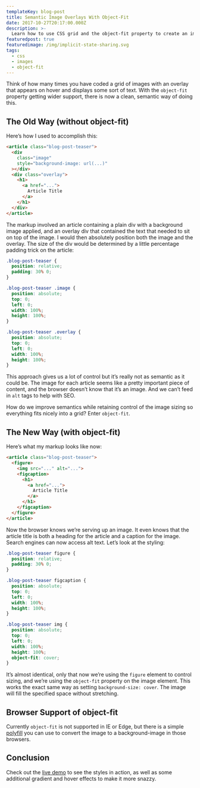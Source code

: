 ```yaml
---
templateKey: blog-post
title: Semantic Image Overlays With Object-Fit
date: 2017-10-27T20:17:00.000Z
description: >-
  Learn how to use CSS grid and the object-fit property to create an image grid with overlays that is semantic and great for SEO.
featuredpost: true
featuredimage: /img/implicit-state-sharing.svg
tags:
  - css
  - images
  - object-fit
---
```

Think of how many times you have coded a grid of images with an overlay that appears on hover and displays some sort of text. With the `object-fit` property getting wider support, there is now a clean, semantic way of doing this.

## The Old Way (without object-fit)

Here’s how I used to accomplish this:

```html
<article class="blog-post-teaser">
  <div
    class="image"
    style="background-image: url(...)"
  ></div>
  <div class="overlay">
    <h1>
      <a href="...">
        Article Title
      </a>
    </h1>
  </div>
</article>
```

The markup involved an article containing a plain div with a background image applied, and an overlay div that contained the text that needed to sit on top of the image. I would then absolutely position both the image and the overlay. The size of the div would be determined by a little percentage padding trick on the article:

```css
.blog-post-teaser {
  position: relative;
  padding: 30% 0;
}

.blog-post-teaser .image {
  position: absolute;
  top: 0;
  left: 0;
  width: 100%;
  height: 100%;
}

.blog-post-teaser .overlay {
  position: absolute;
  top: 0;
  left: 0;
  width: 100%;
  height: 100%;
}
```

This approach gives us a lot of control but it’s really not as semantic as it could be. The image for each article seems like a pretty important piece of content, and the browser doesn’t know that it’s an image. And we can’t feed in `alt` tags to help with SEO.

How do we improve semantics while retaining control of the image sizing so everything fits nicely into a grid? Enter `object-fit`.

## The New Way (with object-fit)

Here’s what my markup looks like now:

```html
<article class="blog-post-teaser">
  <figure>
    <img src="..." alt="...">
    <figcaption>
      <h1>
        <a href="...">
          Article Title
        </a>
      </h1>
    </figcaption>
  </figure>
</article>
```

Now the browser knows we’re serving up an image. It even knows that the article title is both a heading for the article and a caption for the image. Search engines can now access alt text. Let’s look at the styling:

```css
.blog-post-teaser figure {
  position: relative;
  padding: 30% 0;
}

.blog-post-teaser figcaption {
  position: absolute;
  top: 0;
  left: 0;
  width: 100%;
  height: 100%;
}

.blog-post-teaser img {
  position: absolute;
  top: 0;
  left: 0;
  width: 100%;
  height: 100%;
  object-fit: cover;
}
```

It’s almost identical, only that now we’re using the `figure` element to control sizing, and we’re using the `object-fit` property on the image element. This works the exact same way as setting `background-size: cover`. The image will fill the specified space without stretching.

## Browser Support of object-fit

Currently `object-fit` is not supported in IE or Edge, but there is a simple [polyfill](https://medium.com/@primozcigler/neat-trick-for-css-object-fit-fallback-on-edge-and-other-browsers-afbc53bbb2c3) you can use to convert the image to a background-image in those browsers.

## Conclusion

Check out the [live demo](https://codepen.io/jonathanharrell/pen/vVEerg) to see the styles in action, as well as some additional gradient and hover effects to make it more snazzy.
